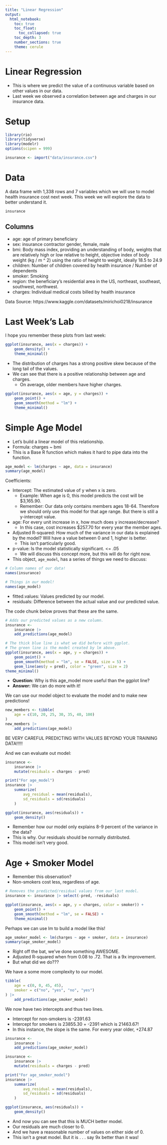 ```yaml
---
title: "Linear Regression"
output: 
  html_notebook:
    toc: true
    toc_float:
      toc_collapsed: true
    toc_depth: 3
    number_sections: true
    theme: cerule
---
```


# Linear Regression

- This is where we predict the value of a continuous variable based on other values in our data.
- Last week we observed a correlation between age and charges in our insurance data.



# Setup

```r
library(rio)
library(tidyverse)
library(modelr)
options(scipen = 999)

insurance <- import("data/insurance.csv")
```



# Data

A data frame with 1,338 rows and 7 variables which we will use to model health insurance cost next week. This week we will explore the data to better understand it.
```r
insurance
```

## Columns

- age: age of primary beneficiary
- sex: insurance contractor gender, female, male
- bmi: Body mass index, providing an understanding of body, weights that are relatively high or low relative to height,
objective index of body weight (kg / m ^ 2) using the ratio of height to weight, ideally 18.5 to 24.9
- children: Number of children covered by health insurance / Number of dependents
- smoker: Smoking
- region: the beneficiary's residential area in the US, northeast, southeast, southwest, northwest.
- charges: Individual medical costs billed by health insurance

Data Source: https://www.kaggle.com/datasets/mirichoi0218/insurance



# Last Week's Lab

I hope you remember these plots from last week:

```r
ggplot(insurance, aes(x = charges)) +
    geom_density() +
    theme_minimal()
```

- The distribution of charges has a strong positive skew because of the long tail of the values.
- We can see that there is a positive relationship between age and charges.
  - On average, older members have higher charges.

```r
ggplot(insurance, aes(x = age, y = charges)) +
    geom_point() +
    geom_smooth(method = "lm") +
    theme_minimal()
```



# Simple Age Model

- Let's build a linear model of this relationship.
- Formula: charges ~ bmi
- This is a Base R function which makes it hard to pipe data into the function.

```r
age_model <- lm(charges ~ age, data = insurance)
summary(age_model)
```

Coefficients:

- Intercept: The estimated value of y when x is zero.
  - Example: When age is 0, this model predicts the cost will be $3,165.90.
  - Remember: Our data only contains members ages 18-64. Therefore we should only use this model for that age range. But there is still a y-intercept value.
- age: For every unit increase in x, how much does y increase/decrease?
  - In this case, cost increases $257.70 for every year the member ages.
- Adjusted R-squared: How much of the variance in our data is explained by the model? Will have a value between 0 and 1, higher is better.
  - This isn't particularly good.
- p-value: Is the model statistically significant. <= .05
  - We will discuss this concept more, but this will do for right now.
- This object, `age_model`, has a series of things we need to discuss:

```r
# Column names of our data!
names(insurance)

# Things in our model!
names(age_model)
```

- fitted.values: Values predicted by our model.
- residuals: Difference between the actual value and our predicted value.

The code chunk below proves that these are the same.

```r
# Adds our predicted values as a new column.
insurance <-
    insurance |>
    add_predictions(age_model)

# The thick blue line is what we did before with ggplot.
# The green line is the model created by lm above.
ggplot(insurance, aes(x = age, y = charges)) +
    geom_point() +
    geom_smooth(method = "lm", se = FALSE, size = 5) +
    geom_line(aes(y = pred), color = "green", size = 2)
theme_minimal()
```

- **Question:** Why is this age_model more useful than the ggplot line?
- **Answer:** We can do more with it!

We can use our model object to evaluate the model and to make new predictions!

```r
new_members <- tibble(
    age = c(10, 20, 25, 30, 35, 40, 100)
)
new_members |>
    add_predictions(age_model)
```

BE VERY CAREFUL PREDICTING WITH VALUES BEYOND YOUR TRAINING DATA!!!!!

And we can evaluate out model:
```r
insurance <-
    insurance |>
    mutate(residuals = charges - pred)

print("For age_model")
insurance |>
    summarize(
        avg_residual = mean(residuals),
        sd_residuals = sd(residuals)
    )

ggplot(insurance, aes(residuals)) +
    geom_density()
```

- Remember how our model only explains 8-9 percent of the variance in the data?
- This is why. Our residuals should be normally distributed.
- This model isn't very good.



# Age + Smoker Model

- Remember this observation?
- Non-smokers cost less, regardless of age.

```r
# Removes the predicted/residual values from our last model.
insurance <- insurance |> select(-pred, -residuals)

ggplot(insurance, aes(x = age, y = charges, color = smoker)) +
    geom_point() +
    geom_smooth(method = "lm", se = FALSE) +
    theme_minimal()
```

Perhaps we can use lm to build a model like this!

```r
age_smoker_model <- lm(charges ~ age + smoker, data = insurance)
summary(age_smoker_model)
```

- Right off the bat, we've done something AWESOME.
- Adjusted R-squared when from 0.08 to .72. That is a 9x improvement.
- But what did we do???

We have a some more complexity to our model.

```r
tibble(
    age = c(0, 0, 45, 45),
    smoker = c("no", "yes", "no", "yes")
) |>
    add_predictions(age_smoker_model)
```

We now have two intercepts and thus two lines.

- Intercept for non-smokers is -2391.63
- Intercept for smokers is 23855.30 + -2391 which is 21463.67!
- In this instance, the slope is the same. For every year older, +274.87

```r
insurance <-
    insurance |>
    add_predictions(age_smoker_model)

insurance <-
    insurance |>
    mutate(residuals = charges - pred)

print("For age_smoker_model")
insurance |>
    summarize(
        avg_residual = mean(residuals),
        sd_residuals = sd(residuals)
    )

ggplot(insurance, aes(residuals)) +
    geom_density()
```

- And now you can see that this is MUCH better model.
- Our residuals are much closer to 0.
- And we have a reasonable number of values on either side of 0.
- This isn't a great model. But it is . . . say 9x better than it was!
